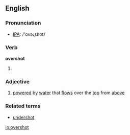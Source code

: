 ==English==

===Pronunciation===
*[[w:IPA|IPA]]: /'ovəɻshot/

===Verb===
'''overshot'''

# {{past of|[[overshoot]]}}

===Adjective===
{{en-adj}}

# {{context|of a waterwheel}} [[powered]] by [[water]] that [[flow]]s over the [[top]] from [[above]]

===Related terms===
*[[undershot]]

[[io:overshot]]